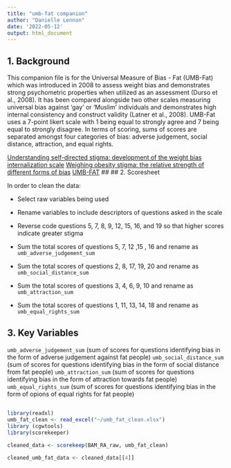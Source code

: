 ```yaml
---
title: "umb-fat companion"
author: "Danielle Lennon"
date: '2022-05-12'
output: html_document
---
```

## 1. Background

This companion file is for the Universal Measure of Bias - Fat (UMB-Fat) which was introduced in 2008 to assess weight bias and demonstrates strong psychometric properties when utilized as an assessment (Durso et al., 2008). It has been compared alongside two other scales measuring universal bias against 'gay' or 'Muslim' individuals and demonstrates high internal consistency and construct validity (Latner et al., 2008). UMB-Fat uses a 7-point likert scale with 1 being equal to strongly agree and 7 being equal to strongly disagree. In terms of scoring, sums of scores are separated amongst four categories of bias: adverse judgement, social distance, attraction, and equal rights. 


[Understanding self-directed stigma: development of the weight bias internalization scale ](https://pubmed.ncbi.nlm.nih.gov/18978768/)
[Weighing obesity stigma: the relative strength of different forms of bias ](https://pubmed.ncbi.nlm.nih.gov/18414421/)
[UMB-FAT](https://www.researchgate.net/publication/262414384_UMB-FAT)
##
## 2. Scoresheet

In order to clean the data:

- Select raw variables being used

- Rename variables to include descriptors of questions asked in the scale 

- Reverse code questions 5, 7, 8, 9, 12, 15, 16, and 19 so that higher scores indicate greater stigma

- Sum the total scores of questions 5, 7, 12 ,15 , 16  and rename as `umb_adverse_judgement_sum`

- Sum the total scores of questions 2, 8, 17, 19, 20  and rename as `umb_social_distance_sum`

- Sum the total scores of questions 3, 4, 6, 9, 10 and rename as `umb_attraction_sum`

- Sum the total scores of questions 1, 11, 13, 14, 18 and rename as `umb_equal_rights_sum`

##
## 3. Key Variables
 
`umb_adverse_judgement_sum` (sum of scores for questions identifying bias in the form of adverse judgement against fat people)
`umb_social_distance_sum` (sum of scores for questions identifying bias in the form of social distance from fat people)
`umb_attraction_sum` (sum of scores for questions identifying bias in the form of attraction towards fat people)
`umb_equal_rights_sum` (sum of scores for questions identifying bias in the form of opions of equal rights for fat people)

##
```r
library(readxl)
umb_fat_clean <- read_excel("~/umb_fat_clean.xlsx")
library (cgwtools)
library(scorekeeper)

cleaned_data <- scorekeep(BAM_RA_raw, umb_fat_clean)

cleaned_umb_fat_data <- cleaned_data[[4]]

```
